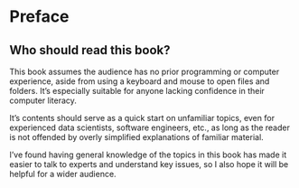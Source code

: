 # Preface {.unnumbered}

## Who should read this book?

This book assumes the audience has no prior programming or computer experience, aside from using a keyboard and mouse to open files and folders. It's especially suitable for anyone lacking confidence in their computer literacy.

It's contents should serve as a quick start on unfamiliar topics, even for experienced data scientists, software engineers, etc., as long as the reader is not offended by overly simplified explanations of familiar material.

I've found having general knowledge of the topics in this book has made it easier to talk to experts and understand key issues, so I also hope it will be helpful for a wider audience.




